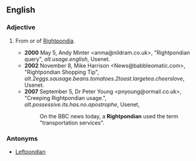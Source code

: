 ==English==
===Adjective===
{{en-adj|-}}
#{{context|slang}} From or of [[Rightpondia]].
#*'''2000''' May 5, Andy Minter <anma@nildram.co.uk>, "Rightpondian query", ''alt.usage.english'', Usenet.
#*'''2002''' November 8, Mike Harrison <News@babbleomatic.com>, "Rightpondian Shopping Tip", ''alt.2eggs.sausage.beans.tomatoes.2toast.largetea.cheerslove'', Usenet.
#*'''2007''' September 5, Dr Peter Young <pnyoung@ormail.co.uk>, "Creeping Rightpondian usage.", ''alt.possessive.its.has.no.apostrophe'', Usenet,
#*:On the BBC news today, a '''Rightpondian''' used the term "transportation services".
===Antonyms===
*[[Leftpondian]]